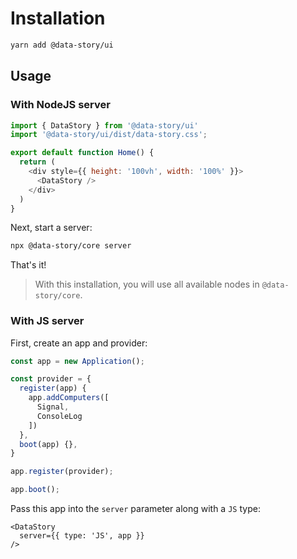 # Installation
```bash copy
yarn add @data-story/ui
```

## Usage

### With NodeJS server

```js copy
import { DataStory } from '@data-story/ui'
import '@data-story/ui/dist/data-story.css';

export default function Home() {
  return (
    <div style={{ height: '100vh', width: '100%' }}>
      <DataStory />
    </div>
  )
}
```

Next, start a server:
```bash
npx @data-story/core server
```

That's it!

> With this installation, you will use all available nodes in `@data-story/core`.

### With JS server
First, create an app and provider:
```ts
const app = new Application();

const provider = {
  register(app) {
    app.addComputers([
      Signal,
      ConsoleLog
    ])
  },
  boot(app) {},
}

app.register(provider);

app.boot();
```
Pass this app into the `server` parameter along with a `JS` type:
```tsx
<DataStory
  server={{ type: 'JS', app }}
/>
```
